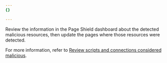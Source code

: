 ```yaml
---
{}

---
```


Review the information in the Page Shield dashboard about the detected malicious resources, then update the pages where those resources were detected.

For more information, refer to [Review scripts and connections considered malicious](/page-shield/detection/review-malicious-scripts/).
